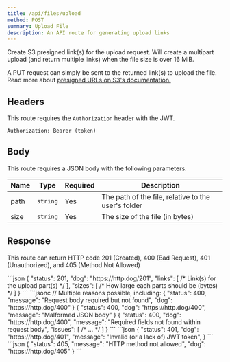 ```yaml
---
title: /api/files/upload
method: POST
summary: Upload File
description: An API route for generating upload links
---
```



Create S3 presigned link(s) for the upload request.
Will create a multipart upload (and return multiple links)
when the file size is over 16 MiB.

A <Badge variant="put">PUT</Badge> request can simply be sent to the
returned link(s) to upload the file. Read more about [presigned URLs
on S3's documentation.](https://docs.aws.amazon.com/AmazonS3/latest/userguide/PresignedUrlUploadObject.html)

## Headers

This route requires the `Authorization` header with the JWT.

```
Authorization: Bearer (token)
```

## Body

This route requires a JSON body with the following parameters.

| Name | Type     | Required | Description                                         |
| ---- | -------- | -------- | --------------------------------------------------- |
| path | `string` | Yes      | The path of the file, relative to the user's folder |
| size | `string` | Yes      | The size of the file (in bytes)                     |

## Response

This route can return HTTP code 201 (Created), 400 (Bad Request),
401 (Unauthorized), and 405 (Method Not Allowed)

<Tabs>
	<Tab name="201">
```json
{
    "status": 201,
    "dog": "https://http.dog/201",
    "links": [ /* Link(s) for the upload part(s) */ ],
    "sizes": [ /* How large each parts should be (bytes) */ ]
}
```
    </Tab>
    <Tab name="400">
```jsonc
// Multiple reasons possible, including:
{
    "status": 400,
    "message": "Request body required but not found",
    "dog": "https://http.dog/400"
}
{
    "status": 400,
    "dog": "https://http.dog/400",
    "message": "Malformed JSON body"
}
{
    "status": 400,
    "dog": "https://http.dog/400",
    "message": "Required fields not found within request body",
    "issues": [ /* ... */ ]
}
```
    </Tab>
    <Tab name="401">
```json
{
    "status": 401,
    "dog": "https://http.dog/401",
    "message": "Invalid (or a lack of) JWT token",
}
```
    </Tab>
    <Tab name="405">
```json
{
    "status": 405,
    "message": "HTTP method not allowed",
    "dog": "https://http.dog/405"
}
```
    </Tab>
</Tabs>
